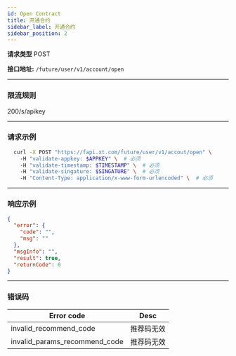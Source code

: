 ```yaml
---
id: Open Contract
title: 开通合约
sidebar_label: 开通合约
sidebar_position: 2
---
```


**请求类型** POST

**接口地址:** `/future/user/v1/account/open`

---

### 限流规则

200/s/apikey

---

### 请求示例
```bash
  curl -X POST "https://fapi.xt.com/future/user/v1/accout/open" \ 
    -H "validate-appkey: $APPKEY" \  # 必须
    -H "validate-timestamp: $TIMESTAMP" \  # 必须
    -H "validate-singature: $SINGATURE" \  # 必须
    -H "Content-Type: application/x-www-form-urlencoded" \  # 必须
```

---

### 响应示例

```json title="Response"
{
  "error": {
    "code": "",
    "msg": ""
  },
  "msgInfo": "",
  "result": true,
  "returnCode": 0
}
```

---

### 错误码

| **Error code**               | **Desc**                       |
| ---------------------------- | ------------------------------ |
| invalid_recommend_code               | 推荐码无效                         |
| invalid_params_recommend_code | 推荐码无效|


